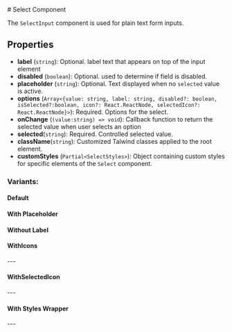 
<Meta of={SelectStories} />
# Select Component

The `SelectInput` component is used for plain text form inputs.

## Properties
- **label** (`string`): Optional. label text that appears on top of the input element
- **disabled** (`boolean`): Optional. used to determine if field is disabled.
- **placeholder** (`string`): Optional. Text displayed when no `selected` value is active.
- **options** (`Array<{value: string, label: string, disabled?: boolean, isSelected?:boolean, icon?: React.ReactNode, selectedIcon?: React.ReactNode}>`): Required. Options for the select.
- **onChange** (`(value:string) => void`): Callback function to return the selected value when user selects an option
- **selected**(`string`): Required. Controlled selected value.
- **className**(`string`): Customized Talwind classes applied to the root element.
- **customStyles** (`Partial<SelectStyles>`): Object containing custom styles for specific elements of the `Select` component.

### Variants:
#### Default
<Canvas of={SelectStories.Default} />

#### With Placeholder
<Canvas of={SelectStories.WithPlaceholder} />

#### Without Label
<Canvas of={SelectStories.WithoutLabel} />

#### WithIcons
<Canvas of={SelectStories.WithIcons} />
---

#### WithSelectedIcon
<Canvas of={SelectStories.WithSelectedIcon} />
---

#### With Styles Wrapper
<Canvas of={SelectStories.WithStyles} />
---

